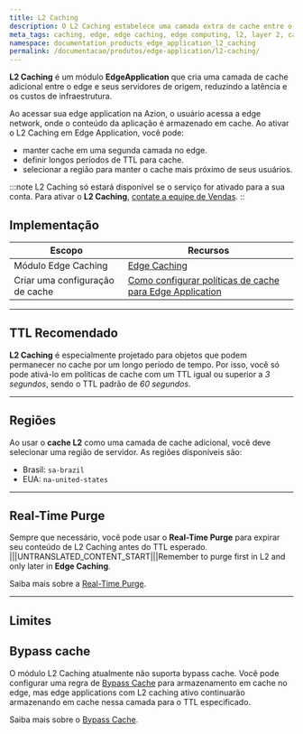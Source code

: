 ```yaml
---
title: L2 Caching
description: O L2 Caching estabelece uma camada extra de cache entre o edge e seus servidores de origem, reduzindo efetivamente a latência e minimizando as despesas com infraestrutura.
meta_tags: caching, edge, edge caching, edge computing, l2, layer 2, cache layer, purge cache
namespace: documentation_products_edge_application_l2_caching
permalink: /documentacao/produtos/edge-application/l2-caching/
---
```


**L2 Caching** é um módulo **Edge⁠Application** que cria uma camada de cache adicional entre o edge e seus servidores de origem, reduzindo a latência e os custos de infraestrutura.

Ao acessar sua edge application na Azion, o usuário acessa a edge network, onde o conteúdo da aplicação é armazenado em cache. Ao ativar o L2 Caching em Edge Application, você pode:

- manter cache em uma segunda camada no edge.
- definir longos períodos de TTL para cache.
- selecionar a região para manter o cache mais próximo de seus usuários.

:::note
L2 Caching só estará disponível se o serviço for ativado para a sua conta. Para ativar o **L2 Caching**, [contate a equipe de Vendas](https://www.azion.com/en/contact-sales/).
::

## Implementação

| Escopo | Recursos |
| --- | --- |
| Módulo Edge Caching | [Edge Caching](/en/documentation/products/edge-application/edge-caching/) |
| Criar uma configuração de cache | [Como configurar políticas de cache para Edge Application](/en/documentation/products/guides/edge-caching/) |

---

## TTL Recomendado

**L2 ⁠Caching** é especialmente projetado para objetos que podem permanecer no cache por um longo período de tempo. Por isso, você só pode ativá-lo em políticas de cache com um TTL igual ou superior a *3 segundos*, sendo o TTL padrão de *60 segundos*.

---

## Regiões

Ao usar o **cache L2** como uma camada de cache adicional, você deve selecionar uma região de servidor. As regiões disponíveis são:

- Brasil: `sa-brazil`
- EUA: `na-united-states`

---

## Real-Time Purge

Sempre que necessário, você pode usar o **Real-Time Purge** para expirar seu conteúdo de L2 Caching antes do TTL esperado. |||UNTRANSLATED_CONTENT_START|||Remember to purge first in L2 and only later in **Edge Caching**. 

Saiba mais sobre a [Real-Time Purge](/en/documentation/products/edge-application/real-time-purge/).

---

## Limites

## Bypass cache

O módulo L2 Caching atualmente não suporta bypass cache. Você pode configurar uma regra de [Bypass Cache](/en/documentation/products/guides/edge-caching/#bypass-cache) para armazenamento em cache no edge, mas edge applications com L2 caching ativo continuarão armazenando em cache nessa camada para o TTL especificado.

Saiba mais sobre o [Bypass Cache](/en/documentation/products/edge-application/rules-engine/#bypass-cache).
